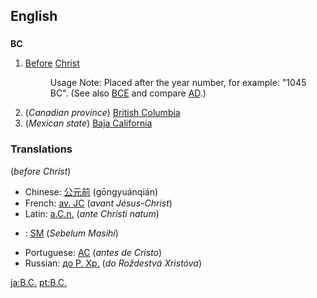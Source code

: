 ==English==

==={{initialism}}===
'''BC'''

#[[Before]] [[Christ]]
#:Usage Note:  Placed after the year number, for example: "1045 BC". (See also [[BCE]] and compare [[AD]].)
#(''Canadian province'') [[British Columbia]] 
#(''Mexican state'') [[Baja California]] 

===Translations===
(''before Christ'')
*Chinese: [[公元前]] (gōngyuánqián)
*French: [[av. JC]] (''avant Jésus-Christ'')
*Latin: [[a.C.n.]] (''ante Christi natum'')
*{{ms}}: [[SM]] (''Sebelum Masihi'')
*Portuguese: [[AC]] (''antes de Cristo'')
*Russian: [[до Р. Хр.]] (''do Roždestvá Xristóva'')

[[ja:B.C.]]
[[pt:B.C.]]